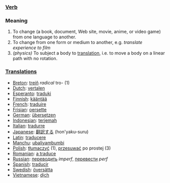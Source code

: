 ===[[Verb]]===

=== Meaning ===

#To change (a book, document, Web site, movie, anime, or video game) from one language to another.
#To change from one form or medium to another, e.g. ''translate experience to film''
#''(physics)'' To subject a body to [[translation]], i.e. to move a body on a linear path with no rotation.

===[[Translation]]s===
*[[Breton]]: [[treiñ]] ''radical'' tro- (1)
*[[Dutch]]: [[vertalen]]
*[[Esperanto]]: [[traduki]]
*[[Finnish]]: [[kääntää]]
*[[French]]: [[traduire]]
*[[Frisian]]: [[oersette]]
*[[German]]: [[übersetzen]]
*[[Indonesian]]: [[terjemah]]
*[[Italian]]: [[tradurre]]
*[[Japanese]]: [[翻訳する]] (hon'yaku-suru)
*[[Latin]]: [[traducere]]
*[[Manchu]]: [[ubaliyambumbi]]
*[[Polish]]: [[tłumaczyć]] (1), [[przesuwać]] po prostej (3)
*[[Romanian]]: [[a traduce]]
*[[Russian]]: [[переводить]] ''imperf'', [[перевести]] ''perf''
*[[Spanish]]: [[traducir]]
*[[Swedish]]: [[översätta]]
*[[Vietnamese]]: [[dịch]]